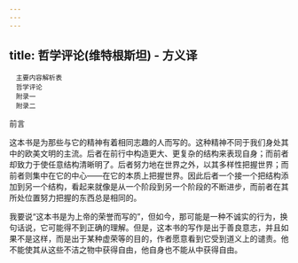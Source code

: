 ```yaml
---
---
---
```

title: 哲学评论(维特根斯坦) - 方义译
---


```
　主要内容解析表
　哲学评论
　附录一
　附录二
```




前言


这本书是为那些与它的精神有着相同志趣的人而写的。这种精神不同于我们身处其中的欧美文明的主流。后者在前行中构造更大、更复杂的结构来表现自身；而前者却致力于使任意结构清晰明了。后者努力地在世界之外，以其多样性把握世界；而前者则集中在它的中心——在它的本质上把握世界。因此后者一个接一个把结构添加到另一个结构，看起来就像是从一个阶段到另一个阶段的不断进步，而前者在其所处位置努力把握的东西总是相同的。

我要说“这本书是为上帝的荣誉而写的”，但如今，那可能是一种不诚实的行为，换句话说，它可能得不到正确的理解。但是，这本书的写作是出于善良意志，并且如果不是这样，而是出于某种虚荣等的目的，作者愿意看到它受到道义上的谴责。他不能使其从这些不洁之物中获得自由，他自身也不能从中获得自由。
